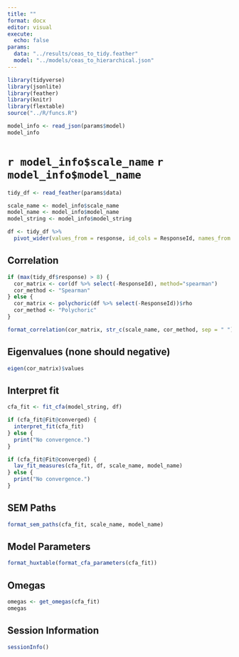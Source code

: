 ```yaml
---
title: ""
format: docx
editor: visual
execute: 
  echo: false
params:
  data: "../results/ceas_to_tidy.feather"
  model: "../models/ceas_to_hierarchical.json"
---
```


```r
library(tidyverse)
library(jsonlite)
library(feather)
library(knitr)
library(flextable)
source("../R/funcs.R")
```

```r
model_info <- read_json(params$model)
model_info
```

# `r model_info$scale_name` `r model_info$model_name`

```r
tidy_df <- read_feather(params$data)
```

```r
scale_name <- model_info$scale_name
model_name <- model_info$model_name
model_string <- model_info$model_string
```

```r
df <- tidy_df %>% 
  pivot_wider(values_from = response, id_cols = ResponseId, names_from = item)
```

## Correlation

```r
if (max(tidy_df$response) > 8) {
  cor_matrix <- cor(df %>% select(-ResponseId), method="spearman")
  cor_method <- "Spearman"
} else {
  cor_matrix <- polychoric(df %>% select(-ResponseId))$rho
  cor_method <- "Polychoric"
}

format_correlation(cor_matrix, str_c(scale_name, cor_method, sep = " "))
```

## Eigenvalues (none should negative)

```r
eigen(cor_matrix)$values
```

## Interpret fit

```r
cfa_fit <- fit_cfa(model_string, df)
```

```r
if (cfa_fit@Fit@converged) {
  interpret_fit(cfa_fit)
} else {
  print("No convergence.")
}

```

```r
if (cfa_fit@Fit@converged) {
  lav_fit_measures(cfa_fit, df, scale_name, model_name)
} else {
  print("No convergence.")
}
```

## SEM Paths

```r
format_sem_paths(cfa_fit, scale_name, model_name)
```

## Model Parameters

```r
format_huxtable(format_cfa_parameters(cfa_fit))
```

## Omegas

```r
omegas <- get_omegas(cfa_fit)
omegas
```

## Session Information

```r
sessionInfo()
```

